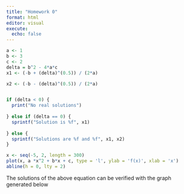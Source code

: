 ```yaml
---
title: "Homework 0"
format: html
editor: visual
execute: 
  echo: false
---
```


```r
a <- 1 
b <- 3
c <- 2
delta = b^2 - 4*a*c
x1 <- (-b + (delta)^(0.5)) / (2*a)

x2 <- (-b - (delta)^(0.5)) / (2*a)


if (delta < 0) {
  print("No real solutions")
  
} else if (delta == 0) {
  sprintf("Solution is %f", x1)
  
} else {
  sprintf("Solutions are %f and %f", x1, x2)
}

```

```r
x <- seq(-5, 2, length = 300)
plot(x, a *x^2 + b*x + c, type = 'l', ylab = 'f(x)', xlab = 'x')
abline(h = 0, lty = 2)

```

The solutions of the above equation can be verified with the graph generated below
